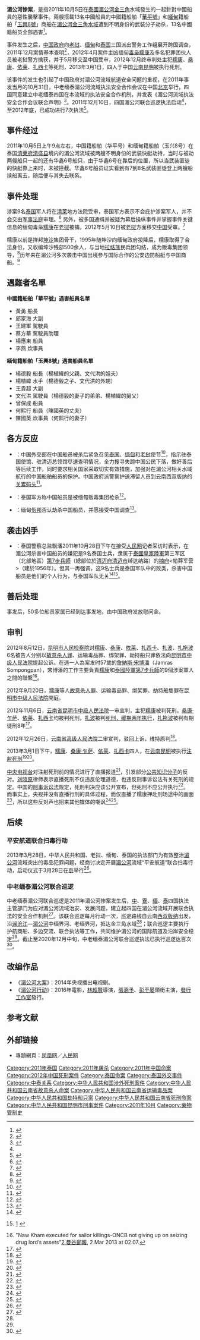 {{Infobox civilian attack
|title=湄公河惨案
|image= 
|caption=
|map=Thailand Chiang Rai locator map.svg
|map_caption=[[清莱府|清莱府]]在[[泰国|泰国]]的位置
|location={{flag|Thailand}}[[清萊府|清萊府]][[清盛縣|清盛縣]]境内[[湄公河|湄公河]][[金三角|金三角]]水域
|coordinates=
|date=2011年10月5日
|time=9:00
|timezone=[[UTC+7|UTC+7]]
|target=中国籍船舶（华平号）和缅甸籍船舶（玉兴8号）
|motive=抢劫、毒品
|type=武装快艇劫持
|weapontitle=<!--可留空，默认为“武器”-->
|weapons=枪
|fatalities=14（13名中国船员，1名糯康集团武装分子）
|injuries=
|victim=中国船员
|perp=[[糯康|糯康]]
|susperp=[[糯康集团|糯康集团]]、9名泰國軍人([[泰國皇家陸軍|泰軍]][[第7步兵師|第7步兵師]])
|numpart=糯康集团、9名泰國軍人
|dfen=华平号、玉兴8号
}}

'''湄公河惨案'''，是指2011年10月5日在[[泰國|泰國]][[湄公河|湄公河]][[金三角|金三角]]水域發生的一起針對中國船員的惡性襲擊事件。兩艘搭載13名中國船員的中國籍船舶「[[華平號|華平號]]」和[[緬甸|緬甸]]籍船舶「[[玉興8號|玉興8號]]」商船在[[湄公河|湄公河]][[金三角|金三角水域]]遭到不明身份的武装分子劫杀，13名中國籍船员全部遇害<ref>{{cite web|url=http://military.china.com/important/64/20111010/16803019.html|title=中国13名船员在泰国境内惨遭劫杀|publisher=中华网|date=2011-10-10|language=zh-hans|deadurl=yes|archiveurl=https://web.archive.org/web/20111209140548/http://military.china.com/important/64/20111010/16803019.html|archivedate=2011-12-09|accessdate=2012-03-19}}</ref>。

事件发生之后，[[中国政府|中国政府]]向[[老挝|老挝]]、[[缅甸|缅甸]]和[[泰国|泰国]]三国派出警务工作组展开跨国调查，2011年12月案情基本查明<ref name="A1">{{cite web |url=http://politics.people.com.cn/GB/70731/16564984.html |title=四国湄公河联合巡逻执法启动 船员遇害案已查明 |publisher=[[人民网|人民网]] |date=2011-12-10 |accessdate=2013-03-01 |language=zh-hans |archive-date=2017-11-07 |archive-url=https://web.archive.org/web/20171107212114/http://politics.people.com.cn/GB/70731/16564984.html |dead-url=no }}</ref>，2012年4月案件主凶缅甸[[毒枭|毒枭]][[糯康|糯康]]及多名犯罪团伙人员被老挝警方擒获，并于5月移交至中国受审，2012年12月终审判处主犯[[糯康|糯康]]、[[桑康·乍薩|桑康]]、[[依莱|依莱]]、[[扎西卡|扎西卡]]等死刑，2013年3月1日，四人于中国[[云南|云南]][[昆明|昆明]]被执行死刑。

该事件的发生也引起了中国政府对湄公河流域航道安全问题的重视，在2011年事发当月的10月31日，中老缅泰湄公河流域执法安全合作会议在中国[[北京|北京]]举行，四国同意建立中老缅泰四国在本流域的执法安全合作机制，并发表《湄公河流域执法安全合作会议联合声明》<ref>{{cite web |url=http://politics.people.com.cn/GB/1026/16086596.html |title=孟建柱主持中老缅泰湄公河执法安全合作会议 |publisher=人民网 |date=2011-11-01 |accessdate=2013-03-01 |language=zh-hans |archive-date=2016-03-04 |archive-url=https://web.archive.org/web/20160304075425/http://politics.people.com.cn/GB/1026/16086596.html |dead-url=no }}</ref>。2011年12月10日，四国湄公河联合巡逻执法启动<ref name="A1"/>，至2012年底，已成功进行7次执法<ref>{{cite web |url=http://society.people.com.cn/n/2012/1203/c223276-19768665.html |title=中老缅泰第七次湄公河联合巡逻执法启动 |publisher=人民网 |date=2012-12-03 |accessdate=2013-03-01 |language=zh-hans |archive-date=2016-03-04 |archive-url=https://web.archive.org/web/20160304120316/http://society.people.com.cn/n/2012/1203/c223276-19768665.html |dead-url=no }}</ref>。

==事件经过==
2011年10月5日上午9点左右，中国籍船舶（华平号）和缅甸籍船舶（玉兴8号）在泰国[[清莱府|清莱府]][[清盛县|清盛县]]境内的湄公河流域被两艘不明身份的武装快艇劫持，当时与被劫两艘船只一起的还有华鑫6号船只，由于华鑫6号在靠后的位置，所以当武装匪徒的快艇靠上来时，未被拦截。华鑫6号船员证实看到有7到8名武装匪徒登上两艘船挟船离去，随后便与其失去联系。

==事件处理==
涉案9名[[泰国|泰国]]军人将在[[清莱|清莱]]地方法院受审，泰国军方表示不会庇护涉案军人，并不会交由[[軍事法庭|军事法庭]]审理。<ref>{{cite web|url=http://news.163.com/12/0427/10/803DK0KR00014AEE.html|title=湄公河惨案续：9名涉案泰国军人或即将受审[图]|publisher=网易|date=2012-04-27|language=zh-hans|access-date=2012-04-27|archive-url=https://web.archive.org/web/20150409202424/http://news.163.com/12/0427/10/803DK0KR00014AEE.html|archive-date=2015-04-09|dead-url=yes}}</ref>
另外，被多国通缉并被疑为幕后操纵事件并掌握事件关键信息的缅甸毒枭[[糯康|糯康]]在[[老挝|老挝]]被捕，2012年5月10日被[[老挝|老挝]]方面移交[[中国|中国]]受审。<ref>{{cite web|url=http://news.hexun.com/2012-04-28/140897083.html|title=涉嫌制造湄公河惨案毒枭诺坎被移送中国|publisher=和讯网|date=2012-04-28|language=zh-hans}}{{Dead link|date=2020年4月 |bot=InternetArchiveBot |fix-attempted=yes }}</ref>

糯康以前是掸邦[[坤沙|坤沙]]集团骨干，1995年随坤沙向缅甸政府投降后，糯康取得了合法身份，又收编坤沙残部500余人，与当地[[拉祜族|拉祜族]]民兵团勾结，成为贩毒集团领导，<ref>{{Cite web|url=http://www.cnr.cn/gundong/201205/t20120510_509588221.shtml|title=金三角大毒枭糯康下跪 验明正身移交中方_中国广播网|accessdate=2018-10-05|last=路林强|work=www.cnr.cn|language=zh-CN|archive-date=2013-05-08|archive-url=https://web.archive.org/web/20130508060054/http://www.cnr.cn/gundong/201205/t20120510_509588221.shtml|dead-url=no}}</ref>历年来在湄公河多次袭击中国出境参与国际合作的公安边防船艇与中国商船。<ref>{{Cite web|url=http://news.qq.com/a/20120511/000061.htm|title=糯康多次袭击中国船只 曾扫射云南水警重伤多人_新闻_腾讯网|accessdate=2018-10-05|work=news.qq.com|archive-date=2020-06-30|archive-url=https://web.archive.org/web/20200630034039/https://news.qq.com/a/20120511/000061.htm|dead-url=no}}</ref>

==遇難者名單==
'''中國籍船舶「華平號」遇害船員名單'''
*黃勇 船長
*邱家海 大副
*王建軍 駕駛員
*蔡方華 駕駛員助理
*楊應東 船員
*李燕 炊事員

'''緬甸籍船舶「玉興8號」遇害船員名單'''
*楊德毅 船長（楊植緯的父親、文代洪的姐夫）
*楊植緯 水手（楊德毅之子、文代洪的外甥）
*王貴超 大副
*文代洪 駕駛員（楊德毅的妻子的弟弟、楊植緯的舅父）
*曾保成 船員
*何熙行 船員（陳國英的丈夫）
*陳國英 炊事員（何熙行的妻子）

==各方反应==
*{{Flag|People's Republic of China}}：中国外交部在中国船员被杀后紧急召见[[泰国|泰国]]、[[缅甸|缅甸]]和[[老挝|老挝]]使节<ref>{{cite web|url=http://www.mfa.gov.cn/chn/gxh/mtb/bldhd/t866969.htm|title=外交部就中国船员被杀事件紧急召见泰缅老使节|publisher=中国外交部|date=2011-10-13| language =zh-hans }}</ref>，指示驻泰国使馆、驻清迈总领馆尽速查明情况，全力搜寻失踪中国公民下落，做好善后等后续工作，同时要求相关国家采取切实有效措施，加强对在湄公河相关水域航行的中国船舶船员的保护。中国政府派警察护送滞留人员到云南西双版纳的[[关累码头|关累码头]]<ref>{{cite web|url=http://news.cntv.cn/china/20111016/104809.shtml|title=滞留泰国首批中国船只船员回国|publisher=央視|date=2011年10月14日|language=zh-hans|accessdate=2013年3月2日|archive-date=2020年6月28日|archive-url=https://web.archive.org/web/20200628190627/http://news.cntv.cn/china/20111016/104809.shtml|dead-url=no}}</ref>。
*{{flag|Thailand}}：泰国军方称中国船员是被缅甸贩毒集团枪杀<ref>{{cite web|url=http://www.chinanews.com/gj/2011/10-10/3377733.shtml|title=泰国军方称缅甸贩毒集团在湄公河枪杀中国船员|publisher=中新网|date=2011年10月10日|language=zh-hans|accessdate=2013年3月2日|archive-date=2020年6月16日|archive-url=https://web.archive.org/web/20200616213552/http://www.chinanews.com/gj/2011/10-10/3377733.shtml|dead-url=no}}</ref>。
*{{flag|Burma}}：缅甸[[佤邦|佤邦]]否认劫杀中国船员，并愿接受中国调查<ref>{{cite web|url=http://society.yunnan.cn/html/2011-10/11/content_1857522.htm|title=缅甸佤邦否认劫杀中国船员 愿接受中方调查|publisher=云南网|date=2011年10月11日|language=zh-hans|deadurl=yes|archiveurl=https://web.archive.org/web/20120126120807/http://society.yunnan.cn/html/2011-10/11/content_1857522.htm|archivedate=2012年1月26日|accessdate=2013年3月2日}}</ref>。

==袭击凶手==
{{seealso|泰國皇家陸軍|泰国皇家警察}}

*{{Flag|Thailand}}：泰国警察总监飘潘2011年10月28日下午在接受[[人民网|人民网]]记者采访时表示，在湄公河杀害中国船员的嫌犯是9名泰国士兵，隶属于[[泰國皇家陸軍|泰國皇家陸軍]]第三军区（北部地區）[[泰國皇家陸軍第7步兵師|第7步兵師]]（總部位於[[清迈府|清迈府]][[清迈市|清迈市]]绰达纳路）的[[楠府|楠府]]<帕莽军营>（建於1956年）。但其一再强调，这9名士兵是泰国军队中的败类，杀害中国船员是他们的个人行为，与泰国军队无关<ref>{{cite web|url=http://world.people.com.cn/GB/16062598.html|title=杀害中国船员的嫌犯系泰国第三军区的9名士兵|publisher=人民网|date=2011-10-28|language=zh-hans|accessdate=2012-03-19|archive-date=2017-03-13|archive-url=https://web.archive.org/web/20170313221504/http://world.people.com.cn/GB/16062598.html|dead-url=yes}}</ref><ref>{{cite news|url=http://www.bbc.com/zhongwen/trad/chinese_news/2011/10/111028_china_thailand_mekong.shtml|title=湄公河慘案9名犯罪嫌疑為泰軍人|publisher=[[BBC中文網|BBC中文網]]|date=2011-10-28|language=zh|accessdate=2016-10-12|archive-date=2019-06-21|archive-url=https://web.archive.org/web/20190621223312/https://www.bbc.com/zhongwen/trad/chinese_news/2011/10/111028_china_thailand_mekong.shtml|dead-url=no}}[http://www.bbc.com/zhongwen/simp/chinese_news/2011/10/111028_china_thailand_mekong.shtml] {{Wayback|url=http://www.bbc.com/zhongwen/simp/chinese_news/2011/10/111028_china_thailand_mekong.shtml |date=20190612210327 }}<span> </span>{{zh-cn}}</ref>。

==善后处理==
事发后，50多位船员家属已经到达事发地，由中国政府发放慰问金。

== 审判 ==
2012年8月12日，[[昆明市|昆明市]][[雲南省人民檢察院列表|人民检察院]]对[[糯康|糯康]]、[[桑康·乍萨|桑康]]、[[依莱|依莱]]、[[扎西卡|扎西卡]]、[[扎波|扎波]]、[[扎拖波|扎拖波]]6名被告人分别以[[故意杀人罪|故意杀人罪]]、运输毒品罪、绑架罪、劫持船只罪依法向[[雲南省昆明市中級人民法院|昆明市中级人民法院]]提起公诉。在逃一人為案发时57歲的[[詹納斯·宋博潘|詹納斯·宋博潘]]（Jamras Sompongpan），宋博潘的工作主要負責[[糯康|糯康]]和[[泰國陸軍|泰國陸軍]][[第7步兵師|第7步兵師]]的9個涉案軍人之間的聯繫<ref>"Naw Kham executed for sailor killings-ONCB not giving up on seizing drug lord’s assets"[http://www.bangkokpost.com/news/crimes/338418/naw-kham-executed-for-sailor-killings],[[曼谷郵報|曼谷郵報]], 2 Mar 2013 at 02.07.</ref>。

2012年9月20日，[[糯康|糯康]]等人[[故意杀人罪|故意杀人罪]]、运输毒品罪、绑架罪、劫持船隻罪在[[雲南省昆明市中級人民法院|昆明市中级人民法院]]開庭。

2012年11月6日，[[云南省昆明市中级人民法院|云南省昆明市中级人民法院]]一审宣判，主犯[[糯康|糯康]]被判死刑。[[桑康·乍萨|桑康·乍萨]]、[[依莱|依莱]]、[[扎西卡|扎西卡]]均被判死刑，[[扎波|扎波]]被判[[死刑緩期執行|死刑，缓期两年执行]]，[[扎拖波|扎拖波]]被判有期徒刑8年<ref>{{cite news|author=新华网快讯|title="湄公河中国船员遇害案"主犯糯康等4人一审被判死刑|url=http://news.xinhuanet.com/legal/2012-11/06/c_113619996.htm|accessdate=2012-11-06|newspaper=新华网|date=2012年11月6日|archive-date=2012-11-09|archive-url=https://web.archive.org/web/20121109070734/http://news.xinhuanet.com/legal/2012-11/06/c_113619996.htm|dead-url=no}}</ref>。

2012年12月26日，[[云南省高级人民法院|云南省高级人民法院]]二审宣判，驳回上诉，维持原判<ref>{{cite news|author1=王艳龙|author2=史广林|3=|title=湄公河中国船员遇害案终审 主犯糯康等4人获极刑|url=http://www.chinanews.com/fz/2012/12-26/4439073.shtml|accessdate=2012-12-26|newspaper=中国新闻网agency=中国新闻社|publisher=中国新闻网|location=昆明|language=zh-Hans|date=2012-12-26|archive-date=2020-06-16|archive-url=https://web.archive.org/web/20200616213843/http://www.chinanews.com/fz/2012/12-26/4439073.shtml|dead-url=no}}</ref>。

2013年3月1日下午，[[糯康|糯康]]、[[桑康·乍萨|桑康·乍萨]]、[[依莱|依莱]]、[[扎西卡|扎西卡]]四人，在[[云南|云南]][[昆明|昆明]]被执行[[注射死刑|注射死刑]]<ref>{{cite news|author=公安部网站|title=糯康等四名湄公河案罪犯被执行死刑|url=http://www.mps.gov.cn/n16/n1237/n1342/n803715/3708765.html|accessdate=2013-03-01|language=zh-hans|date=2013-03-01|deadurl=yes|archiveurl=https://web.archive.org/web/20130304084912/http://www.mps.gov.cn/n16/n1237/n1342/n803715/3708765.html|archivedate=2013-03-04}}</ref><ref>{{cite news|author=新华网|title=糯康等四名罪犯遗体将火化 通知家属领取骨灰|url=http://news.sina.com.cn/c/2013-03-01/152926398030.shtml|accessdate=2013-03-01|publisher=新浪|language=zh-hans|date=2013-03-01|archive-date=2019-06-10|archive-url=https://web.archive.org/web/20190610123023/http://news.sina.com.cn/c/2013-03-01/152926398030.shtml|dead-url=no}}</ref>。

[[中国中央电视台|中央电视台]]对注射死刑前的情况进行了直播报道<ref>{{Cite web |url=http://www.guancha.cn/Neighbors/2013_03_01_129003.shtml |title=湄公河惨案主犯糯康今日将被注射死刑 |accessdate=2014-09-09 |archive-date=2020-11-15 |archive-url=https://web.archive.org/web/20201115105324/https://www.guancha.cn/Neighbors/2013_03_01_129003.shtml |dead-url=no }}</ref>，引发部分[[公共知识分子|公共知识分子]]的反对。[[刘晓原|刘晓原]]律师表示直播死刑不仅违反伦理道德，也违反刑事诉讼法有关死刑的规定。中国的[[刑事诉讼法|刑事诉讼法]]规定，死刑判决应该公开宣布，但死刑不应公开执行<ref>{{cite news | url=http://cn.wsj.com/gb/20130304/rlw120926.asp?source=MoreInSec | title=央视直播毒枭伏法引发中国网民热议 | date=2013-03-04 | accessdate=2013-04-02 | archive-url=https://web.archive.org/web/20130307074625/http://cn.wsj.com/gb/20130304/rlw120926.asp?source=MoreInSec | archive-date=2013-03-07 | dead-url=yes }}</ref>。而事实上，央视并没有直播行刑的具体过程，而仅直播了糯康押赴刑场途中的画面<ref>{{Cite web|title=央视回应“直播糯康死刑”质疑：诛枭不是看杀人|url=http://www.guancha.cn/society/2013_03_02_129172.shtml|accessdate=2018-10-05|author=观察者网|date=|last=|first=|format=|work=www.guancha.cn|publisher=|language=zh-hans|archive-date=2020-11-18|archive-url=https://web.archive.org/web/20201118070010/https://www.guancha.cn/society/2013_03_02_129172.shtml|dead-url=no}}</ref>，所以这些反对声也招来其他媒体的嘲讽<ref>{{Cite web|title=糯康死刑直播引关注 外媒称前所未有|url=http://www.guancha.cn/society/2013_03_02_129220.shtml|accessdate=2018-10-05|author=观察者网|date=|last=|first=|format=|work=www.guancha.cn|publisher=|language=zh-hans|archive-date=2020-11-17|archive-url=https://web.archive.org/web/20201117024407/https://www.guancha.cn/society/2013_03_02_129220.shtml|dead-url=no}}</ref><ref>{{Cite web|title=播得好！央视直播糯康死刑获美国网友好评|url=http://www.guancha.cn/society/2013_03_04_129457.shtml|accessdate=2018-10-05|author=观察者网|date=|last=|first=|format=|work=www.guancha.cn|publisher=|language=zh-hans|archive-date=2020-11-18|archive-url=https://web.archive.org/web/20201118040759/https://www.guancha.cn/society/2013_03_04_129457.shtml|dead-url=no}}</ref>。

== 后续 ==

=== 平安航道联合扫毒行动 ===
2013年3月28日，中华人民共和国、老挝、缅甸、泰国的执法部门为有效整治[[湄公河|湄公河]]流域突出的毒品犯罪问题，经商讨决定开展[[湄公河|湄公河]]流域“平安航道”联合扫毒行动，启动仪式于3月28日在[[北京|京]]举行<ref>{{Cite web |url=http://news.sina.com.cn/c/2013-03-28/145026669935.shtml |title=中老缅泰今启动湄公河流域联合扫毒行动 |accessdate=2014-09-09 |archive-date=2019-06-07 |archive-url=https://web.archive.org/web/20190607005803/http://news.sina.com.cn/c/2013-03-28/145026669935.shtml |dead-url=no }}</ref>。

=== 中老缅泰湄公河联合巡逻 ===
中老缅泰湄公河联合巡逻是2011年湄公河惨案发生后，[[中华人民共和国|中]]、[[老挝|寮]]、[[缅甸|缅]]、[[泰国|泰]]四国执法主管部门为应对湄公河流域治安、发展问题，建立起四国在湄公河流域开展联合执法的安全合作机制<ref name=":0">{{Cite web|title=【云发布】中老缅泰第100次湄公河巡航将启动 九年总航程5.61万公里挽损1.88亿元|url=https://dy.163.com/article/FT623C1D0514R9NO.html|accessdate=2020-12-15|author=|date=2020-12-06|format=|publisher=网易|agency=云南网|language=zh|archiveurl=https://web.archive.org/web/20201215072742/https://dy.163.com/article/FT623C1D0514R9NO.html|archivedate=2020-12-15|dead-url=no}}</ref>。该联合巡逻每月行动一次，巡逻路线自云南[[西双版纳傣族自治州|西双版纳]]出发，沿[[澜沧江|澜沧江]]—[[湄公河|湄公河]]中缅界河、老缅界河，抵达金三角水域<ref name=":0" />；联合巡逻主要执行护航商船、多边交流、联合执法等工作，共同维护湄公河的国际航道及沿岸安全稳定<ref name=":0" />。截止至2020年12月中旬，中老缅泰湄公河联合巡逻执法已执行巡逻达百次<ref>{{Cite web|title=第100次中老缅泰湄公河联合巡逻执法行动圆满完成|url=https://new.qq.com/omn/20201212/20201212A0AYIL00.html|accessdate=2020-12-15|author=|date=2020-12-12|format=|publisher=腾讯网|agency=北京日报|language=zh|archiveurl=https://web.archive.org/web/20201215072253/https://new.qq.com/omn/20201212/20201212A0AYIL00.html|archivedate=2020-12-15|dead-url=no}}</ref>。

== 改编作品 ==
*《[[湄公河大案|湄公河大案]]》：2014年央视播出电视剧。
*《[[湄公河行动|湄公河行动]]》：2016年電影，[[林超賢|林超賢]]導演，[[張涵予|張涵予]]、[[彭于晏|彭于晏]]領銜主演，[[發行工作室|發行工作室]]發行。

== 参考文献 ==
{{Reflist|33em}}

==外部链接==
*專題網頁：[http://news.ifeng.com/mainland/special/zgchuanyuanbeisha 凤凰网]{{Wayback|url=http://news.ifeng.com/mainland/special/zgchuanyuanbeisha |date=20150411201345 }}／[http://society.people.com.cn/GB/223276/203009/243003/ 人民网]{{Wayback|url=http://society.people.com.cn/GB/223276/203009/243003/ |date=20160304120219 }}

[[Category:2011年泰国|Category:2011年泰国]]
[[Category:2011年屠杀|Category:2011年屠杀]]
[[Category:2011年中国命案|Category:2011年中国命案]]
[[Category:2012年中国死刑案件|Category:2012年中国死刑案件]]
[[Category:泰国命案|Category:泰国命案]]
[[Category:泰国外交事件|Category:泰国外交事件]]
[[Category:中泰关系|Category:中泰关系]]
[[Category:中华人民共和国涉外死刑案件|Category:中华人民共和国涉外死刑案件]]
[[Category:中华人民共和国云南省故意杀人命案|Category:中华人民共和国云南省故意杀人命案]]
[[Category:中华人民共和国云南省运输毒品案|Category:中华人民共和国云南省运输毒品案]]
[[Category:中华人民共和国劫持船只案|Category:中华人民共和国劫持船只案]]
[[Category:中华人民共和国云南省死刑命案|Category:中华人民共和国云南省死刑命案]]
[[Category:中华人民共和国昆明市刑事案件|Category:中华人民共和国昆明市刑事案件]]
[[Category:2011年10月|Category:2011年10月]]
[[Category:藥物管制史|Category:藥物管制史]]